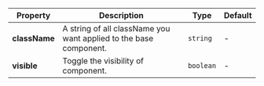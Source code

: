 | Property | Description | Type | Default |
| --- | --- | --- | --- |
| **className** | A string of all className you want applied to the base component. | `string` | - |
| **visible** | Toggle the visibility of component. | `boolean` | - |
